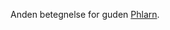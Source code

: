 {{title:Den Ubarmhjertige Herre}}
{{author:Laura Holmegaard}}
{{timestamp:2009-08-30T08:12:44Z}}
{{copyright:Den Ubarmhjertige Herre}}
Anden betegnelse for guden [[Phlarn]].